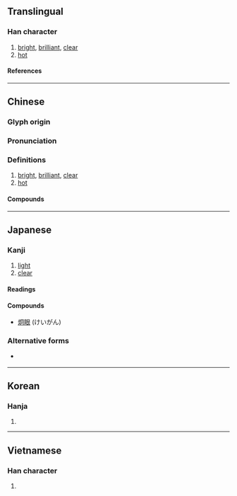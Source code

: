{{also|烱}}
{{character info/new}}
==Translingual==

===Han character===
{{Han char|rn=86|rad=火|as=05|sn=9|four=97820|canj=FBR,XFBR|ids=⿰火冋}}

# [[bright]], [[brilliant]], [[clear]]
# [[hot]]

====References====
{{Han ref|kx=0668.260|dkj=18956|dj=1078.030|hdz=32195.160|uh=70AF}}

----

==Chinese==
{{zh-forms|alt=烱}}

===Glyph origin===
{{Han etym}}

===Pronunciation===
{{zh-pron
|m=jiǒng
|m-s=
|c=gwing2
|c-t=
|g=
|h=pfs=
|j=
|md=
|mn=kéng
|mn-t=
|w=
|x=
|mc=y
|oc=y
|cat=a
}}

===Definitions===
{{zh-hanzi}}

# [[bright]], [[brilliant]], [[clear]]
# [[hot]]

====Compounds====
{{zh-der|炯心|炯炯|炯炯有光|炯炯有神|炯眼|炯誡|炯鑒}}

----

==Japanese==

===Kanji===
{{ja-kanji|grade=uc|rs=火05}}

# [[light]]
# [[clear]]

====Readings====
{{ja-readings
|goon=きょう, ぎょう
|kanon=けい
|kun=あき-らか, かま
}}

====Compounds====
* [[炯眼]] (けいがん)

===Alternative forms===
* {{l|ja|烱}} {{qualifier|[[俗字]]|zokuji}}

----

==Korean==

===Hanja===
{{ko-hanja|형}}

# {{defn|lang=ko|sort=火05}}

----

==Vietnamese==

===Han character===
{{vi-readings|rs=火05|hanviet=[[quýnh]], [[quỷnh]], [[huỳnh]]}}

# {{defn|lang=vi|sort=火05}}